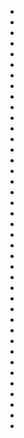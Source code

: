 
* <APIField name="audit-log.create" description="When an audit log is created" since="Available since 1.30.0" noborder />
* <APIField name="event-log.create" description="When an event log is created " since="Available since 1.30.0" noborder />
* <APIField name="jwt.public-key.update" description="When a JWT RSA Public / Private keypair may have been changed" noborder />
* <APIField name="jwt.refresh" description="When an access token is refreshed using a refresh token " since="Available since 1.16.0" noborder />
* <APIField name="jwt.refresh-token.revoke" description="When a JWT Refresh Token is revoked" noborder />
* <APIField name="kickstart.success" description="When kickstart has successfully completed " since="Available since 1.30.0" noborder />
* <APIField name="user.action" description="When a user action is triggered" noborder />
* <APIField name="user.bulk.create" description="When multiple users are created in bulk (i.e. during an import)" noborder />
* <APIField name="user.create" description="When a user is created" noborder />
* <APIField name="user.create.complete" description="When a user create transaction has completed " since="Available since 1.30.0" noborder />
* <APIField name="user.deactivate" description="When a user is deactivated" noborder />
* <APIField name="user.delete" description="When a user is deleted" noborder />
* <APIField name="user.delete.complete" description="When a user delete transaction has completed " since="Available since 1.30.0" noborder />
* <APIField name="user.email.update" description="When a user updates their email address " since="Available since 1.30.0" noborder />
* <APIField name="user.email.verified" description="When a user verifies their email address " since="Available since 1.8.0" noborder />
* <APIField name="user.identity-provider.link" description="When a link is created from a user to an Identity Provider " since="Available since 1.36.0" noborder />
* <APIField name="user.identity-provider.unlink" description="When an existing Identity Provider link is removed from a User " since="Available since 1.36.0" noborder />
* <APIField name="user.loginId.duplicate.create" description="When a request to create a user with a login Id (email or username) which is already in use has been received " since="Available since 1.30.0" noborder> <EnterpriseEditionBlurbApi enterprise_feature="pass:quotes[the ``user.loginId.duplicate.create`` event]" /> </APIField>
* <APIField name="user.loginId.duplicate.update" description="When a request to update a user and change their login Id (email or username) to one that is already in use has been received " since="Available since 1.30.0" noborder> <EnterpriseEditionBlurbApi enterprise_feature="pass:quotes[the ``user.loginId.duplicate.update`` event]" /> </APIField>
* <APIField name="user.login.failed" description="When a user fails a login request " since="Available since 1.6.0" noborder />
* <APIField name="user.login.new-device" description="When a user begins a login request with a new device " since="Available since 1.30.0" noborder> <EnterpriseEditionBlurbApi enterprise_feature="pass:quotes[the ``user.login.new-device`` event]" /> </APIField>
* <APIField name="user.login.success" description="When a user completes a login request " since="Available since 1.6.0" noborder />
* <APIField name="user.login.suspicious" description="When a user logs in and is considered to be a potential threat (requires an activated Enterprise license) " since="Available since 1.30.0" noborder> <EnterpriseEditionBlurbApi enterprise_feature="pass:quotes[the ``user.login.suspicious`` event]" /> </APIField>
* <APIField name="user.password.breach" description="When Reactor detects a user is using a potentially breached password (requires an activated license) " since="Available since 1.15.0" noborder> <PremiumEditionBlurbApi premium_feature="pass:quotes[the ``user.password.breach`` event]" /> </APIField>
* <APIField name="user.password.reset.send" description="When a forgot password email has been sent to a user " since="Available since 1.30.0" noborder> <EnterpriseEditionBlurbApi enterprise_feature="pass:quotes[the ``user.password.reset.send`` event]" /> </APIField>
* <APIField name="user.password.reset.start" description="When the process to reset a user password has started " since="Available since 1.30.0" noborder> <EnterpriseEditionBlurbApi enterprise_feature="pass:quotes[the ``user.password.reset.start`` event]" /> </APIField>
* <APIField name="user.password.reset.success" description=" When a user has successfully reset their password " since="Available since 1.30.0" noborder> <EnterpriseEditionBlurbApi enterprise_feature="pass:quotes[the ``user.password.reset.success`` event]" /> </APIField>
* <APIField name="user.password.update" description="When a user has updated their password " since="Available since 1.30.0" noborder> <EnterpriseEditionBlurbApi enterprise_feature="pass:quotes[the ``user.password.update`` event]" /> </APIField>
* <APIField name="user.reactivate" description="When a user is reactivated" noborder />
* <APIField name="user.registration.create" description="When a user registration is created " since="Available since 1.6.0" noborder />
* <APIField name="user.registration.create.complete" description="When a user registration create transaction has completed " since="Available since 1.30.0" noborder />
* <APIField name="user.registration.delete" description="When a user registration is deleted " since="Available since 1.6.0" noborder />
* <APIField name="user.registration.delete.complete" description="When a user registration delete transaction has completed " since="Available since 1.30.0" noborder />
* <APIField name="user.registration.update" description="When a user registration is updated " since="Available since 1.6.0" noborder />
* <APIField name="user.registration.update.complete" description=" When a user registration update transaction has completed " since="Available since 1.30.0" noborder />
* <APIField name="user.registration.verified" description="When a user completes registration verification " since="Available since 1.8.0" noborder />
* <APIField name="user.two-factor.method.add" description="When a user has added a two-factor method " since="Available since 1.30.0" noborder> <EnterpriseEditionBlurbApi enterprise_feature="pass:quotes[the ``user.two-factor.method.add`` event]" /> </APIField>
* <APIField name="user.two-factor.method.remove" description="When a user has removed a two-factor method " since="Available since 1.30.0" noborder> <EnterpriseEditionBlurbApi enterprise_feature="pass:quotes[the ``user.two-factor.method.remove`` event]" /> </APIField>
* <APIField name="user.update" description="When a user is updated" noborder />
* <APIField name="user.update.complete" description="When a user update transaction has completed " since="Available since 1.30.0" noborder />
